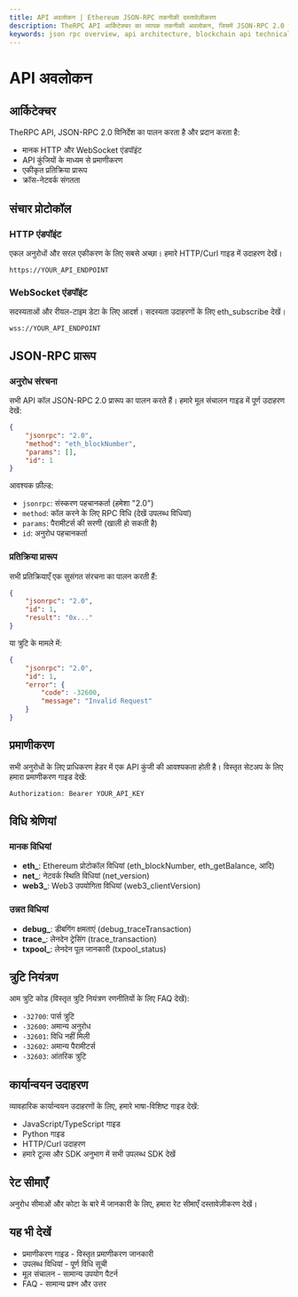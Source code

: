 ```yaml
---
title: API अवलोकन | Ethereum JSON-RPC तकनीकी दस्तावेज़ीकरण
description: TheRPC API आर्किटेक्चर का व्यापक तकनीकी अवलोकन, जिसमें JSON-RPC 2.0 विनिर्देश, अनुरोध प्रारूप, प्रमाणीकरण, प्रतिक्रिया संरचनाएं और त्रुटि नियंत्रण शामिल हैं
keywords: json rpc overview, api architecture, blockchain api technical, ethereum api specification, json-rpc 2.0, blockchain communication, ethereum rpc protocol, web3 api structure
---
```


# API अवलोकन

## आर्किटेक्चर

TheRPC API, JSON-RPC 2.0 विनिर्देश का पालन करता है और प्रदान करता है:

- मानक HTTP और WebSocket एंडपॉइंट
- API कुंजियों के माध्यम से प्रमाणीकरण
- एकीकृत प्रतिक्रिया प्रारूप
- क्रॉस-नेटवर्क संगतता

## संचार प्रोटोकॉल

### HTTP एंडपॉइंट

एकल अनुरोधों और सरल एकीकरण के लिए सबसे अच्छा। हमारे <Link to="/docs/ethereum/tools/curl" title="HTTP/Curl examples for Ethereum API integration">HTTP/Curl गाइड</Link> में उदाहरण देखें।

```
https://YOUR_API_ENDPOINT
```

### WebSocket एंडपॉइंट

सदस्यताओं और रीयल-टाइम डेटा के लिए आदर्श। सदस्यता उदाहरणों के लिए <Link to="/docs/ethereum/core-methods/eth_subscribe" title="Ethereum subscription method for real-time blockchain events">eth_subscribe</Link> देखें।

```
wss://YOUR_API_ENDPOINT
```

## JSON-RPC प्रारूप

### अनुरोध संरचना

सभी API कॉल JSON-RPC 2.0 प्रारूप का पालन करते हैं। हमारे <Link to="/docs/ethereum/basic-operations" title="Guide to common Ethereum blockchain operations">मूल संचालन गाइड</Link> में पूर्ण उदाहरण देखें:

```json
{
	"jsonrpc": "2.0",
	"method": "eth_blockNumber",
	"params": [],
	"id": 1
}
```

आवश्यक फ़ील्ड:

- `jsonrpc`: संस्करण पहचानकर्ता (हमेशा "2.0")
- `method`: कॉल करने के लिए RPC विधि (देखें <Link to="/docs/ethereum/all-methods" title="Complete list of available Ethereum API methods">उपलब्ध विधियां</Link>)
- `params`: पैरामीटर्स की सरणी (खाली हो सकती है)
- `id`: अनुरोध पहचानकर्ता

### प्रतिक्रिया प्रारूप

सभी प्रतिक्रियाएँ एक सुसंगत संरचना का पालन करती हैं:

```json
{
	"jsonrpc": "2.0",
	"id": 1,
	"result": "0x..."
}
```

या त्रुटि के मामले में:

```json
{
	"jsonrpc": "2.0",
	"id": 1,
	"error": {
		"code": -32600,
		"message": "Invalid Request"
	}
}
```

## प्रमाणीकरण

सभी अनुरोधों के लिए प्राधिकरण हेडर में एक API कुंजी की आवश्यकता होती है। विस्तृत सेटअप के लिए हमारा <Link to="/docs/ethereum/authentication" title="Guide to securing your API access with authentication">प्रमाणीकरण गाइड</Link> देखें:

```bash
Authorization: Bearer YOUR_API_KEY
```

## विधि श्रेणियां

### मानक विधियां

- **eth\_**: Ethereum प्रोटोकॉल विधियां (<Link to="/docs/ethereum/core-methods/eth_blockNumber" title="Method to get the latest Ethereum block number">eth_blockNumber</Link>, <Link to="/docs/ethereum/core-methods/eth_getBalance" title="Method to retrieve an account's ETH balance">eth_getBalance</Link>, आदि)
- **net\_**: नेटवर्क स्थिति विधियां (<Link to="/docs/ethereum/core-methods/net_version" title="Method to get the current network ID">net_version</Link>)
- **web3\_**: Web3 उपयोगिता विधियां (<Link to="/docs/ethereum/core-methods/web3_clientVersion" title="Method to get the Ethereum client version">web3_clientVersion</Link>)

### उन्नत विधियां

- **debug\_**: डीबगिंग क्षमताएं (<Link to="/docs/ethereum/debug-methods/debug_traceTransaction" title="Method to trace an Ethereum transaction execution">debug_traceTransaction</Link>)
- **trace\_**: लेनदेन ट्रेसिंग (<Link to="/docs/ethereum/trace-methods/trace_transaction" title="Method to get external calls made by a transaction">trace_transaction</Link>)
- **txpool\_**: लेनदेन पूल जानकारी (<Link to="/docs/ethereum/core-methods/txpool_status" title="Method to get pending transaction statistics">txpool_status</Link>)

## त्रुटि नियंत्रण

आम त्रुटि कोड (विस्तृत त्रुटि नियंत्रण रणनीतियों के लिए <Link to="/docs/ethereum/faq" title="Frequently asked questions about Ethereum API usage">FAQ</Link> देखें):

- `-32700`: पार्स त्रुटि
- `-32600`: अमान्य अनुरोध
- `-32601`: विधि नहीं मिली
- `-32602`: अमान्य पैरामीटर्स
- `-32603`: आंतरिक त्रुटि

## कार्यान्वयन उदाहरण

व्यावहारिक कार्यान्वयन उदाहरणों के लिए, हमारे भाषा-विशिष्ट गाइड देखें:

- <Link to="/docs/ethereum/tools/javascript-typescript" title="JavaScript and TypeScript tools for Ethereum development">JavaScript/TypeScript गाइड</Link>
- <Link to="/docs/ethereum/tools/python" title="Python tools and libraries for Ethereum development">Python गाइड</Link>
- <Link to="/docs/ethereum/tools/curl" title="Direct HTTP request examples for Ethereum API">HTTP/Curl उदाहरण</Link>
- हमारे <Link to="/docs/ethereum/tools/overview" title="Overview of all available Ethereum development tools">टूल्स और SDK</Link> अनुभाग में सभी उपलब्ध SDK देखें

## रेट सीमाएँ

अनुरोध सीमाओं और कोटा के बारे में जानकारी के लिए, हमारा <Link to="/docs/ethereum/rate-limits" title="Information about API usage limits and quotas">रेट सीमाएँ दस्तावेज़ीकरण</Link> देखें।

## यह भी देखें

- <Link to="/docs/ethereum/authentication" title="Guide to securing your API access with authentication">प्रमाणीकरण गाइड</Link> - विस्तृत प्रमाणीकरण जानकारी
- <Link to="/docs/ethereum/all-methods" title="Complete list of available Ethereum API methods">उपलब्ध विधियां</Link> - पूर्ण विधि सूची
- <Link to="/docs/ethereum/basic-operations" title="Guide to common Ethereum blockchain operations">मूल संचालन</Link> - सामान्य उपयोग पैटर्न
- <Link to="/docs/ethereum/faq" title="Frequently asked questions about Ethereum API usage">FAQ</Link> - सामान्य प्रश्न और उत्तर
